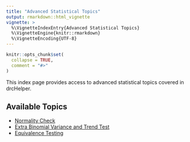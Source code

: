 ```yaml
---
title: "Advanced Statistical Topics"
output: rmarkdown::html_vignette
vignette: >
  %\VignetteIndexEntry{Advanced Statistical Topics}
  %\VignetteEngine{knitr::rmarkdown}
  %\VignetteEncoding{UTF-8}
---
```


```r
knitr::opts_chunk$set(
  collapse = TRUE,
  comment = "#>"
)
```

This index page provides access to advanced statistical topics covered in drcHelper.

## Available Topics

- [Normality Check](Normality-Check.html)
- [Extra Binomial Variance and Trend Test](Binomial_Extra_Variance.html)
- [Equivalence Testing](Equivalence-Testing.html)